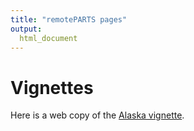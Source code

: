 ```yaml
---
title: "remotePARTS pages"
output: 
  html_document
---
```


# Vignettes

Here is a web copy of the [Alaska vignette](Alaska.html).
